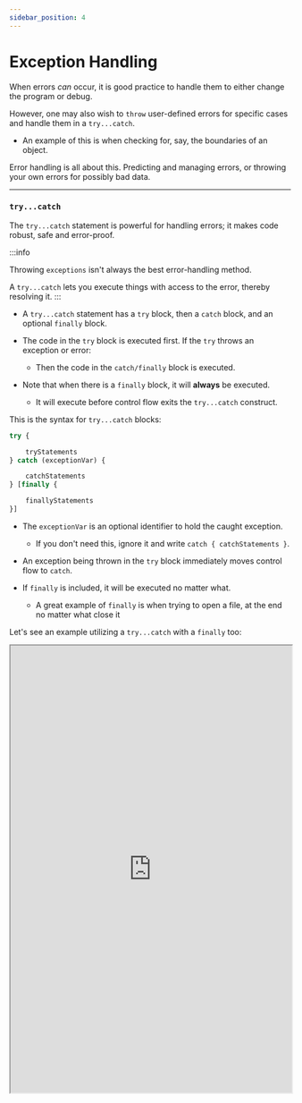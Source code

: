 ```yaml
---
sidebar_position: 4
---
```



# Exception Handling

When errors *can* occur, it is good practice to handle them to either change the program or debug.

However, one may also wish to `throw` user-defined errors for specific cases and handle them in a `try...catch`.

- An example of this is when checking for, say, the boundaries of an object.

Error handling is all about this. Predicting and managing errors, or throwing your own errors for possibly bad data.

---

### `try...catch`


The `try...catch` statement is powerful for handling errors; it makes code robust, safe and error-proof.

:::info

Throwing `exceptions` isn't always the best error-handling method. 

A `try...catch` lets you execute things with access to the error, thereby resolving it.
:::

- A `try...catch` statement has a `try` block, then a `catch` block, and an optional `finally` block. 

- The code in the `try` block is executed first. If the `try` throws an exception or error: 

    - Then the code in the `catch/finally` block is executed. 

- Note that when there is a `finally` block, it will **always** be executed.

    - It will execute before control flow exits the `try...catch` construct. 

This is the syntax for `try...catch` blocks:

```js
try {

    tryStatements
} catch (exceptionVar) {

    catchStatements
} [finally {

    finallyStatements
}]
```

- The `exceptionVar` is an optional identifier to hold the caught exception. 

    - If you don't need this, ignore it and write `catch { catchStatements }`.

- An exception being thrown in the `try` block immediately moves control flow to `catch`. 

- If `finally` is included, it will be executed no matter what. 

    - A great example of `finally` is when trying to open a file, at the end no matter what close it


Let's see an example utilizing a `try...catch` with a `finally` too:

<iframe
    src="https://hlab.app/s/docs/trycatch2_hbook"
    width="100%"
    height="800px"/>

:::tip
A great use case of `try...catch` is to only catch (and silence) a small subset of expected errors, say RangeErrors.

As for other errors, just re-throw them if they're not relevant in your scenario. 

For example: `if (e instanceof RangeError) { //handle range error} else { throw e; }`
:::

The optional exception identifier can provide detailed information regarding the thrown Error/Exception.

Here's an example where the exception identifier isn't needed at all:

<iframe
    src="https://hlab.app/s/docs/trycatch_hbook"
    width="100%"
    height="500px"/>

---

### `throw`

The keyword `throw` is also used for exception handling, and using it throws a user-defined exception.

Similarly, control flow will be passed to the first `catch` block in the "stack". 

- If there is no `catch` blocks, the program simply terminates after throwing the error.

The different between `throw` and `try...catch` is:

- `throw` is user-defined, so one can throw exceptions when a `try` block wouldn't

- Also, `throw` lets you throw objects and expressions

Here's an example of using `throw`:

<iframe
    src="https://hlab.app/s/docs/throwex1_hbook"
    width="100%"
    height="500px"/>

<p>&nbsp;</p>

:::tip

`throw` and `try...catch` can be combined. That is when exception handling is powerful.

:::

---